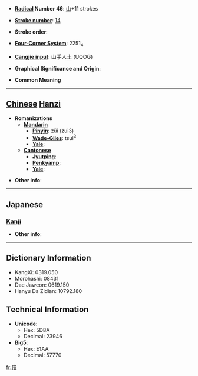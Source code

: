* '''[[Wiktionary:Chinese radical index| Radical]] Number 46''': [[Wiktionary:Chinese radical index 山|山]]+11 strokes

* '''[[Wiktionary:Chinese total strokes index|Stroke number]]''': [[Wiktionary:Chinese total strokes index 14|14]]

* '''Stroke order''': 

* '''[[Wiktionary:Chinese four corner index|Four-Corner System]]''': 2251<sub>4</sub>

* '''[[Wiktionary:Chinese Cangjie index|Cangjie input]]''': 山手人土 (UQOG)

* '''Graphical Significance and Origin''': 

* '''Common Meaning'''

----

== [[Chinese]] [[Hanzi]] ==

* '''Romanizations'''
** '''[[Mandarin]]'''
*** '''[[Pinyin]]''': zǔi (zui3)
*** '''[[Wade-Giles]]''': tsui<sup>3</sup>
*** '''[[Yale]]''': 
** '''[[Cantonese]]'''
*** '''[[Jyutping]]''':
*** '''[[Penkyamp]]''': 
*** '''[[Yale]]''': 

* '''Other info''': 

----

==Japanese==
===[[Kanji]]===
{{kanji|on readings=[[すい]] (sui), [[つい]] (tsui), [[さい]] (sai), [[せ]] (se)
|kun readings=
}}

* '''Other info''':  

----

== Dictionary Information ==

* KangXi: 0319.050
* Morohashi: 08431
* Dae Jaweon: 0619.150
* Hanyu Da Zidian: 10792.180

== Technical Information ==

* '''Unicode''':
** Hex: 5D8A
** Decimal: 23946
* '''Big5''':
** Hex: E1AA
** Decimal: 57770

[[fr:嶊]]